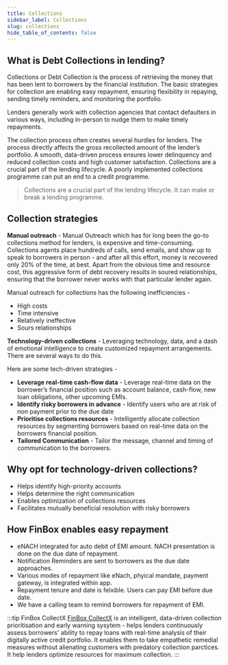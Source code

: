 ```yaml
---
title: Collections
sidebar_label: Collections
slug: collections
hide_table_of_contents: false
---
```



## What is Debt Collections in lending?

Collections or Debt Collection is the process of retrieving the money that has been lent to borrowers by the financial institution. The basic strategies for collection are enabling easy repayment, ensuring flexibility in repaying, sending timely reminders, and monitoring the portfolio. 

Lenders generally work with collection agencies that contact defaulters in various ways, including in-person to nudge them to make timely repayments.


The collection process often creates several hurdles for lenders. The process directly affects the gross recollected amount of the lender’s portfolio. A smooth, data-driven process ensures lower delinquency and reduced collection costs and high customer satisfaction. Collections are a crucial part of the lending lifecycle. A poorly implemented collections programme can put an end to a credit programme.

> Collections are a crucial part of the lending lifecycle. It can make or break a lending programme.

## Collection strategies
**Manual outreach** - Manual Outreach which has for long been the go-to collections method for lenders, is expensive and time-consuming. Collections agents place hundreds of calls, send emails, and show up to speak to borrowers in person - and after all this effort, money is recovered only 20% of the time, at best. Apart from the obvious time and resource cost, this aggressive form of debt recovery results in soured relationships, ensuring that the borrower never works with that particular lender again.


Manual outreach for collections has the following inefficiencies - 
- High costs
- Time intensive
- Relatively ineffective
- Sours relationships


**Technology-driven collections** -  Leveraging technology, data, and a dash of emotional intelligence to create customized repayment arrangements. There are several ways to do this.


Here are some tech-driven strategies -

* **Leverage real-time cash-flow data** - Leverage real-time data on the borrower’s financial position such as account balance, cash-flow, new loan obligations, other upcoming EMIs. 
* **Identify risky borrowers in advance** - Identify users who are at risk of non payment prior to the due date
* **Prioritise collections resources** - Intelligently allocate collection resources by segmenting borrowers based on real-time data on the borrowers financial position.
* **Tailored Communication** - Tailor the message, channel and timing of communication to the borrowers.


## Why opt for technology-driven collections?

- Helps identify high-priority accounts
- Helps determine the right communication
- Enables optimization of collections resources
- Facilitates mutually beneficial resolution with risky borrowers 


## How FinBox enables easy repayment


 - eNACH integrated for auto debit of EMI amount. NACH presentation is done on the due date of repayment.
 - Notification Reminders are sent to borrowers as the due date approaches.
 - Various modes of repayment like eNach, phyical mandate, payment gateway, is integrated within app.
 - Repayment tenure and date is felxible. Users can pay EMI before due date.
 - We have a calling team to remind borrowers for repayment of EMI.

 :::tip FinBox CollectX
 [FinBox CollectX](/products/collect-x) is an intelligent, data-driven  collection prioritisation and early warning sysytem - helps lenders continuously assess borrowers' ability to repay loans with real-time analysis of their digitally active credit portfolio. It enables them to take empathetic remedial measures without alienating customers with predatory collection parctices. It help lenders optimize resources for maximum collection.
 :::

